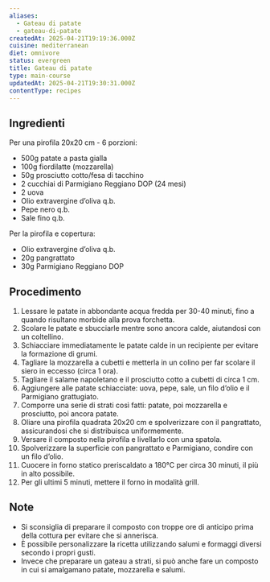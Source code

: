 ```yaml
---
aliases:
  - Gateau di patate
  - gateau-di-patate
createdAt: 2025-04-21T19:19:36.000Z
cuisine: mediterranean
diet: omnivore
status: evergreen
title: Gateau di patate
type: main-course
updatedAt: 2025-04-21T19:30:31.000Z
contentType: recipes
---
```

## Ingredienti

Per una pirofila 20x20 cm - 6 porzioni:

- 500g patate a pasta gialla
- 100g fiordilatte (mozzarella)
- 50g prosciutto cotto/fesa di tacchino
- 2 cucchiai di Parmigiano Reggiano DOP (24 mesi)
- 2 uova
- Olio extravergine d’oliva q.b.
- Pepe nero q.b.
- Sale fino q.b.

Per la pirofila e copertura:

- Olio extravergine d’oliva q.b.
- 20g pangrattato
- 30g Parmigiano Reggiano DOP

## Procedimento

1. Lessare le patate in abbondante acqua fredda per 30-40 minuti, fino a quando risultano morbide alla prova forchetta.
2. Scolare le patate e sbucciarle mentre sono ancora calde, aiutandosi con un coltellino.
3. Schiacciare immediatamente le patate calde in un recipiente per evitare la formazione di grumi.
4. Tagliare la mozzarella a cubetti e metterla in un colino per far scolare il siero in eccesso (circa 1 ora).
5. Tagliare il salame napoletano e il prosciutto cotto a cubetti di circa 1 cm.
6. Aggiungere alle patate schiacciate: uova, pepe, sale, un filo d’olio e il Parmigiano grattugiato.
7. Comporre una serie di strati così fatti: patate, poi mozzarella e prosciutto, poi ancora patate.
8. Oliare una pirofila quadrata 20x20 cm e spolverizzare con il pangrattato, assicurandosi che si distribuisca uniformemente.
9. Versare il composto nella pirofila e livellarlo con una spatola.
10. Spolverizzare la superficie con pangrattato e Parmigiano, condire con un filo d’olio.
11. Cuocere in forno statico preriscaldato a 180°C per circa 30 minuti, il più in alto possibile.
12. Per gli ultimi 5 minuti, mettere il forno in modalità grill.

## Note

- Si sconsiglia di preparare il composto con troppe ore di anticipo prima della cottura per evitare che si annerisca.
- È possibile personalizzare la ricetta utilizzando salumi e formaggi diversi secondo i propri gusti.
- Invece che preparare un gateau a strati, si può anche fare un composto in cui si amalgamano patate, mozzarella e salumi.
